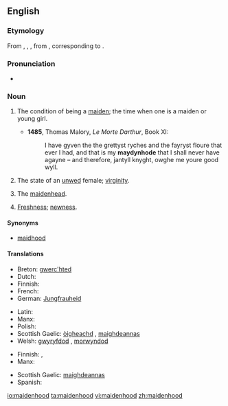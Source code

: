 ==English==

===Etymology===
From {{etyl|enm|en}} {{term|maydenhode|lang=enm}}, {{term|meidenhod|lang=enm}}, {{term|maȝdenhad|lang=enm}}, from {{etyl|ang|en}} {{term/t|ang|mæġdenhād||maidenhood}}, corresponding to {{suffix|maiden|hood}}.

===Pronunciation===
* {{a|UK}} {{IPA|/ˈmeɪd(ə)nhʊd/}}

===Noun===
{{en-noun|~}}

# {{context|uncountable|lang=en}} The condition of being a [[maiden]]; the time when one is a maiden or young girl.
#* '''1485''', Thomas Malory, ''Le Morte Darthur'', Book XI:
#*: I have gyven the the grettyst ryches and the fayryst floure that ever I had, and that is my '''maydynhode''' that I shall never have agayne – and therefore, jantyll knyght, owghe me youre good wyll.
# The state of an [[unwed]] female; [[virginity]].
# {{context|countable|lang=en}} The [[maidenhead]].
# [[freshness|Freshness]]; [[newness]].

====Synonyms====
* [[maidhood]]

====Translations====
{{trans-top|condition of being maiden}}
* Breton: [[gwerc'hted]]
* Dutch: {{t+|nl|maagdelijkheid}}
* Finnish: {{t-|fi|neitsyys}}
* French: {{t+|fr|virginité}}
* German: [[Jungfrauheid]]
{{trans-mid}}
* Latin: {{t-|la|virginitās|f}}
* Manx: {{t-|gv|moidynys|f}}
* Polish: {{t|pl|dziewictwo|n}}
* Scottish Gaelic: [[òigheachd]] {{f}}, [[maighdeannas]] {{m}}
* Welsh: [[gwyryfdod]] {{m}}, [[morwyndod]] {{m}}
{{trans-bottom}}

{{trans-top|maidenhead}}
* Finnish: {{t-|fi|neitsyys}}, {{t-|fi|immenkalvo}}
* Manx: {{t-|gv|moidynys|f}}
{{trans-mid}}
* Scottish Gaelic: [[maighdeannas]] {{m}}
* Spanish: {{t+|es|virginidad}}
{{trans-bottom}}

[[io:maidenhood]]
[[ta:maidenhood]]
[[vi:maidenhood]]
[[zh:maidenhood]]